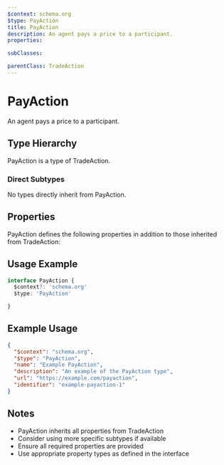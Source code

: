 ```yaml
---
$context: schema.org
$type: PayAction
title: PayAction
description: An agent pays a price to a participant.
properties:

subClasses:

parentClass: TradeAction
---
```


# PayAction

An agent pays a price to a participant.

## Type Hierarchy

PayAction is a type of TradeAction.

### Direct Subtypes

No types directly inherit from PayAction.

## Properties

PayAction defines the following properties in addition to those inherited from TradeAction:



## Usage Example

```typescript
interface PayAction {
  $context?: 'schema.org'
  $type: 'PayAction'

}
```

## Example Usage

```json
{
  "$context": "schema.org",
  "$type": "PayAction",
  "name": "Example PayAction",
  "description": "An example of the PayAction type",
  "url": "https://example.com/payaction",
  "identifier": "example-payaction-1"
}
```

## Notes

- PayAction inherits all properties from TradeAction
- Consider using more specific subtypes if available
- Ensure all required properties are provided
- Use appropriate property types as defined in the interface
